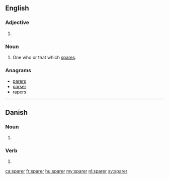 ==English==

===Adjective===
{{head|en|adjective comparative form}}

# {{en-comparative of|spare}}

===Noun===
{{en-noun}}

# One who or that which [[spare]]s.

===Anagrams===
* [[parers#English|parers]]
* [[parser#English|parser]]
* [[rapers#English|rapers]]

----

==Danish==

===Noun===
{{head|da|noun form|g=c}}

# {{plural indefinite of|spar|lang=da}}

===Verb===
{{head|da|verb form}}

# {{present tense of|spare|lang=da}}

[[ca:sparer]]
[[fr:sparer]]
[[hu:sparer]]
[[my:sparer]]
[[nl:sparer]]
[[sv:sparer]]